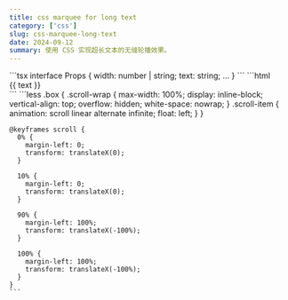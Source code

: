 ```yaml
---
title: css marquee for long text
category: ['css']
slug: css-marquee-long-text
date: 2024-09-12
summary: 使用 CSS 实现超长文本的无缝轮播效果。
---
```



<Tabs>
  <TabItem label="index.tsx">
    ```tsx
    interface Props {
      width: number | string;
      text: string;
      ...
    }
    ```
  </TabItem>
  <TabItem label="index.html">
    ```html
    <div class="box" :style="{ width }">
        <div class="scroll-wrap">
          <div
            class="scroll-item"
            :style="{
              color: color,
              fontWeight: fontWeight,
              fontSize: `${fontSize}rpx`,
              animationDuration: `${2 + text.length / 10}s`
            }"
          >
            {{ text }}
          </div>
        </div>
      </div>
    ```
  </TabItem>
  <TabItem label="index.less">
    ```less
    .box {
      .scroll-wrap {
        max-width: 100%;
        display: inline-block;
        vertical-align: top;
        overflow: hidden;
        white-space: nowrap;
      }
      .scroll-item {
        animation: scroll linear alternate infinite;
        float: left;
      }
    }

    @keyframes scroll {
      0% {
        margin-left: 0;
        transform: translateX(0);
      }

      10% {
        margin-left: 0;
        transform: translateX(0);
      }

      90% {
        margin-left: 100%;
        transform: translateX(-100%);
      }

      100% {
        margin-left: 100%;
        transform: translateX(-100%);
      }
    }
    ```
  </TabItem>
</Tabs>





